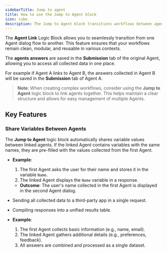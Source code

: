 ```yaml
---
sidebarTitle: Jump to agent
title: How to use the Jump to Agent block
icon: cube
description: The Jump to Agent block transitions workflows between agents, sharing variables and maintaining modular, reusable structures for complex chatbot interactions.
---
```

The **Agent Link** Logic Block allows you to seamlessly transition from one Agent dialog flow to another. This feature ensures that your workflows remain clean, modular, and reusable in various contexts.

The **agents answers** are saved in the **Submission** tab of the original Agent, allowing you to access all collected data in one place.

For example if Agent A links to Agent B, the answers collected in Agent B will be saved in the **Submission** tab of Agent A.

>**Note**: When creating complex workflows, consider using the **Jump to Agent** logic block to link agents together. This helps maintain a clear structure and allows for easy management of multiple Agents.

## Key Features

### Share Variables Between Agents

The **Jump to Agent** logic block automatically shares variable values between linked agents. If the linked Agent contains variables with the same names, they are pre-filled with the values collected from the first Agent.

- **Example**:
  1. The first Agent asks the user for their name and stores it in the variable `Name`.
  2. The linked Agent displays the `Name` variable in a response.
  - **Outcome**: The user's name collected in the first Agent is displayed in the second Agent dialog.

- Sending all collected data to a third-party app in a single request.
- Compiling responses into a unified results table.

- **Example**:
  1. The first Agent collects basic information (e.g., name, email).
  2. The linked Agent gathers additional details (e.g., preferences, feedback).
  3. All answers are combined and processed as a single dataset.

